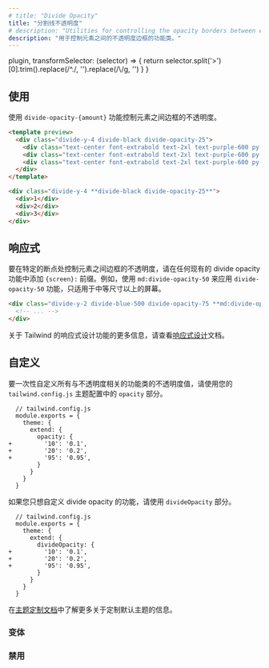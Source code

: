 ```yaml
---
# title: "Divide Opacity"
title: "分割线不透明度"
# description: "Utilities for controlling the opacity borders between elements."
description: "用于控制元素之间的不透明度边框的功能类。"
---
```



  plugin,
  transformSelector: (selector) => {
    return selector.split('>')[0].trim().replace(/^\./, '').replace(/\\/g, '')
  }
}

<!-- ## Usage -->
## 使用

<!-- Control the opacity of borders between elements using the `divide-opacity-{amount}` utilities. -->
使用 `divide-opacity-{amount}` 功能控制元素之间边框的不透明度。

```html purple
<template preview>
  <div class="divide-y-4 divide-black divide-opacity-25">
    <div class="text-center font-extrabold text-2xl text-purple-600 py-3">1</div>
    <div class="text-center font-extrabold text-2xl text-purple-600 py-3">2</div>
    <div class="text-center font-extrabold text-2xl text-purple-600 py-3">3</div>
  </div>
</template>

<div class="divide-y-4 **divide-black divide-opacity-25**">
  <div>1</div>
  <div>2</div>
  <div>3</div>
</div>
```

<!-- ## Responsive -->
## 响应式

<!-- To control the opacity of borders between elements at a specific breakpoint, add a `{screen}:` prefix to any existing divide opacity utility. For example, use `md:divide-opacity-50` to apply the `divide-opacity-50` utility at only medium screen sizes and above. -->
要在特定的断点处控制元素之间边框的不透明度，请在任何现有的 divide opacity 功能中添加 `{screen}:` 前缀。例如，使用 `md:divide-opacity-50` 来应用 `divide-opacity-50` 功能，只适用于中等尺寸以上的屏幕。

```html
<div class="divide-y-2 divide-blue-500 divide-opacity-75 **md:divide-opacity-50**">
  <!-- ... -->
</div>
```

<!-- For more information about Tailwind's responsive design features, check out the [Responsive Design](/docs/responsive-design) documentation. -->
关于 Tailwind 的响应式设计功能的更多信息，请查看[响应式设计](/docs/responsive-design)文档。

<!-- ## Customizing -->
## 自定义

<!-- To customize the opacity values for all opacity-related utilities at once, use the `opacity` section of your `tailwind.config.js` theme configuration: -->
要一次性自定义所有与不透明度相关的功能类的不透明度值，请使用您的 `tailwind.config.js` 主题配置中的 `opacity` 部分。

```diff-js
  // tailwind.config.js
  module.exports = {
    theme: {
      extend: {
        opacity: {
+         '10': '0.1',
+         '20': '0.2',
+         '95': '0.95',
        }
      }
    }
  }
```

<!-- If you want to customize only the divide opacity utilities, use the `divideOpacity` section: -->
如果您只想自定义 divide opacity 的功能，请使用 `divideOpacity` 部分。

```diff-js
  // tailwind.config.js
  module.exports = {
    theme: {
      extend: {
        divideOpacity: {
+         '10': '0.1',
+         '20': '0.2',
+         '95': '0.95',
        }
      }
    }
  }
```

<!-- Learn more about customizing the default theme in the [theme customization documentation](/docs/theme#customizing-the-default-theme). -->
在[主题定制文档](/docs/theme#-5)中了解更多关于定制默认主题的信息。

<!-- ### Variants -->
### 变体

<Variants plugin="divideOpacity" />

<!-- ### Disabling -->
### 禁用

<Disabling plugin="divideOpacity" />
